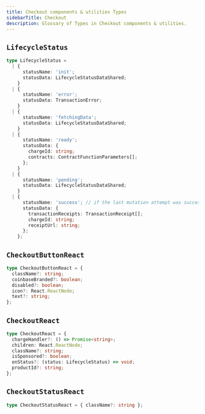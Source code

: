 ```yaml
---
title: Checkout components & utilities Types
sidebarTitle: Checkout
description: Glossary of Types in Checkout components & utilities.
---
```


## `LifecycleStatus`

```ts
type LifecycleStatus =
  | {
      statusName: 'init';
      statusData: LifecycleStatusDataShared;
    }
  | {
      statusName: 'error';
      statusData: TransactionError;
    }
  | {
      statusName: 'fetchingData';
      statusData: LifecycleStatusDataShared;
    }
  | {
      statusName: 'ready';
      statusData: {
        chargeId: string;
        contracts: ContractFunctionParameters[];
      };
    }
  | {
      statusName: 'pending';
      statusData: LifecycleStatusDataShared;
    }
  | {
      statusName: 'success'; // if the last mutation attempt was successful
      statusData: {
        transactionReceipts: TransactionReceipt[];
        chargeId: string;
        receiptUrl: string;
      };
    };
```

## `CheckoutButtonReact`

```ts
type CheckoutButtonReact = {
  className?: string;
  coinbaseBranded?: boolean;
  disabled?: boolean;
  icon?: React.ReactNode;
  text?: string;
};
```

## `CheckoutReact`

```ts
type CheckoutReact = {
  chargeHandler?: () => Promise<string>;
  children: React.ReactNode;
  className?: string;
  isSponsored?: boolean;
  onStatus?: (status: LifecycleStatus) => void;
  productId?: string;
};
```

## `CheckoutStatusReact`

```ts
type CheckoutStatusReact = { className?: string };
```